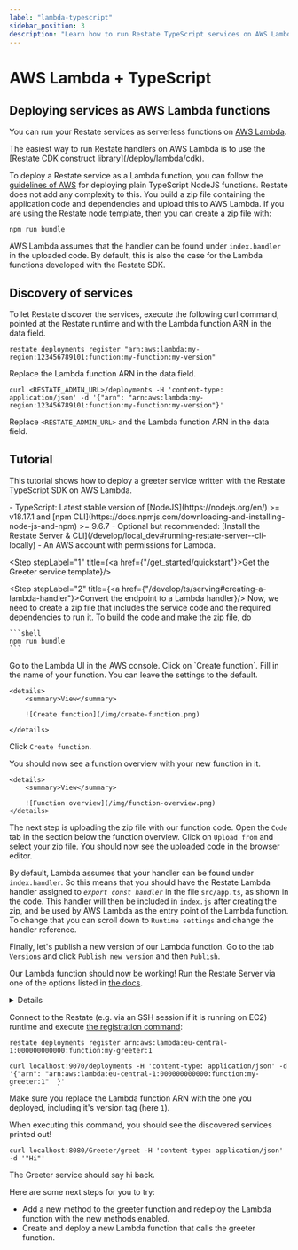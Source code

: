 ```yaml
---
label: "lambda-typescript"
sidebar_position: 3
description: "Learn how to run Restate TypeScript services on AWS Lambda."
---
```



# AWS Lambda + TypeScript

## Deploying services as AWS Lambda functions

You can run your Restate services as serverless functions on [AWS Lambda](https://aws.amazon.com/lambda/).

<Admonition type="tip">
The easiest way to run Restate handlers on AWS Lambda is to use the [Restate CDK construct library](/deploy/lambda/cdk).
</Admonition>

To deploy a Restate service as a Lambda function, you can follow the [guidelines of AWS](https://docs.aws.amazon.com/lambda/latest/dg/typescript-package.html)
for deploying plain TypeScript NodeJS functions. Restate does not add any complexity to this. You build a zip file containing the application code and dependencies and upload this to AWS Lambda. If you are using the Restate node template, then you can create a zip file with:

```shell
npm run bundle
```

AWS Lambda assumes that the handler can be found under `index.handler` in the uploaded code.
By default, this is also the case for the Lambda functions developed with the Restate SDK.

## Discovery of services

To let Restate discover the services, execute the following curl command,
pointed at the Restate runtime and with the Lambda function ARN in the data field.

<Tabs groupId="interface" queryString>
<TabItem value="cli" label="CLI">

```shell
restate deployments register "arn:aws:lambda:my-region:123456789101:function:my-function:my-version"
```

Replace the Lambda function ARN in the data field.

</TabItem>
<TabItem value="curl" label="curl">

```shell
curl <RESTATE_ADMIN_URL>/deployments -H 'content-type: application/json' -d '{"arn": "arn:aws:lambda:my-region:123456789101:function:my-function:my-version"}'
```

Replace `<RESTATE_ADMIN_URL>` and the Lambda function ARN in the data field.

</TabItem>
</Tabs>

## Tutorial

This tutorial shows how to deploy a greeter service written with the Restate TypeScript SDK on AWS Lambda.

<Admonition type="note" title="Prerequisites">
    - TypeScript: Latest stable version of [NodeJS](https://nodejs.org/en/) >= v18.17.1 and [npm CLI](https://docs.npmjs.com/downloading-and-installing-node-js-and-npm) >= 9.6.7
    - Optional but recommended: [Install the Restate Server & CLI](/develop/local_dev#running-restate-server--cli-locally)
    - An AWS account with permissions for Lambda.
</Admonition>

<Step stepLabel="1" title={<span><a href={"/get_started/quickstart"}>Get the Greeter service template</a></span>}/>

<Step stepLabel="2" title={<span><a href={"/develop/ts/serving#creating-a-lambda-handler"}>Convert the endpoint to a Lambda handler</a></span>}/>
<Step stepLabel="3" title="Create a zip file from the code base">
    Now, we need to create a zip file that includes the service code and the required dependencies to run it.
    To build the code and make the zip file, do

    ```shell
    npm run bundle
    ```
</Step>
<Step stepLabel="4" title="Deploying the Lambda function via the AWS console">
Go to the Lambda UI in the AWS console. Click on `Create function`.
Fill in the name of your function. You can leave the settings to the default.

    <details>
        <summary>View</summary>

        ![Create function](/img/create-function.png)

    </details>

Click `Create function`.

You should now see a function overview with your new function in it.

    <details>
        <summary>View</summary>

        ![Function overview](/img/function-overview.png)
    </details>

The next step is uploading the zip file with our function code.
Open the `Code` tab in the section below the function overview.
Click on `Upload from` and select your zip file.
You should now see the uploaded code in the browser editor.

By default, Lambda assumes that your handler can be found under `index.handler`.
So this means that you should have the Restate Lambda handler assigned to _`export const handler`_ in the file `src/app.ts`, as shown in the code.
This handler will then be included in `index.js` after creating the zip, and be used by AWS Lambda as the entry point of the Lambda function.
To change that you can scroll down to `Runtime settings` and change the handler reference.

Finally, let's publish a new version of our Lambda function.
Go to the tab `Versions` and click `Publish new version` and then `Publish`.

Our Lambda function should now be working!
</Step>
<Step stepLabel="5" title="Running Restate Server">
Run the Restate Server via one of the options listed in [the docs](/develop/local_dev#running-restate-server--cli-locally).

<details>

    <summary>Running Restate in a Docker container</summary>

    If you run Restate in a Docker container, then make sure it can using your local AWS creds (defined in ~/.aws):

    ```shell
    docker run -e AWS_PROFILE -v ~/.aws/:/root/.aws --name restate_dev --rm -p 8080:8080 -p 9070:9070 -p 9071:9071 --add-host=host.docker.internal:host-gateway docker.io/restatedev/restate:VAR::RESTATE_VERSION
    ```
</details>


</Step>
<Step stepLabel="6" title="Registering the service">

Connect to the Restate (e.g. via an SSH session if it is running on EC2) runtime and execute [the registration command](/operate/registration):

<Tabs groupId="interface" queryString>
<TabItem value="cli" label="CLI">

```shell 
restate deployments register arn:aws:lambda:eu-central-1:000000000000:function:my-greeter:1
```

</TabItem>
<TabItem value="curl" label="curl">

```shell
curl localhost:9070/deployments -H 'content-type: application/json' -d '{"arn": "arn:aws:lambda:eu-central-1:000000000000:function:my-greeter:1"  }'
```

</TabItem>
</Tabs>

Make sure you replace the Lambda function ARN with the one you deployed, including it's version tag (here `1`).

When executing this command, you should see the discovered services printed out!

</Step>
<Step stepLabel="7" title="Invoke the handler">

```shell
curl localhost:8080/Greeter/greet -H 'content-type: application/json' -d '"Hi"'
```

The Greeter service should say hi back.
</Step>
<Step end={true} stepLabel="🎉" title="Congratulations, you managed to run your first Restate Lambda handler!"/>


Here are some next steps for you to try:

- Add a new method to the greeter function and redeploy the Lambda function with the new methods enabled.
- Create and deploy a new Lambda function that calls the greeter function.
